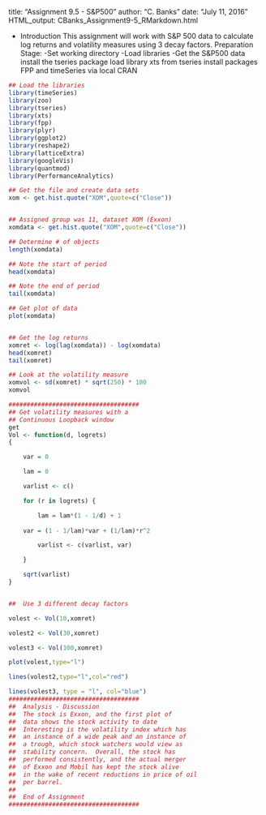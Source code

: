 title: "Assignment 9.5 - S&P500"
author: "C. Banks"
date: "July 11, 2016"
HTML_output: CBanks_Assignment9-5_RMarkdown.html

*  Introduction
 This assignment will work with S&P 500 data
 to calculate log returns and volatility measures 
 using 3 decay factors.
 Preparation Stage:
 -Set working directory
 -Load libraries
 -Get the S&P500 data
 install the tseries package
 load library xts from tseries
 install packages FPP and timeSeries via local CRAN

```{r} 
## Load the libraries
library(timeSeries)
library(zoo)
library(tseries)
library(xts)
library(fpp)
library(plyr) 
library(ggplot2)
library(reshape2)
library(latticeExtra)
library(googleVis)
library(quantmod)
library(PerformanceAnalytics)

## Get the file and create data sets
xom <- get.hist.quote("XOM",quote=c("Close"))


## Assigned group was 11, dataset XOM (Exxon)
xomdata <- get.hist.quote("XOM",quote=c("Close"))

## Determine # of objects
length(xomdata)

## Note the start of period
head(xomdata)  

## Note the end of period
tail(xomdata)

## Get plot of data
plot(xomdata)


## Get the log returns
xomret <- log(lag(xomdata)) - log(xomdata)
head(xomret)
tail(xomret)

## Look at the volatility measure
xomvol <- sd(xomret) * sqrt(250) * 100
xomvol

####################################
## Get volatility measures with a
## Continuous Loopback window
get
Vol <- function(d, logrets)
{

	var = 0

	lam = 0

	varlist <- c()

	for (r in logrets) {

		lam = lam*(1 - 1/d) + 1
	
	var = (1 - 1/lam)*var + (1/lam)*r^2

		varlist <- c(varlist, var)

	}

	sqrt(varlist)
}


##  Use 3 different decay factors

volest <- Vol(10,xomret)

volest2 <- Vol(30,xomret)

volest3 <- Vol(100,xomret)

plot(volest,type="l")

lines(volest2,type="l",col="red")

lines(volest3, type = "l", col="blue")
####################################
##  Analysis - Discussion
##  The stock is Exxon, and the first plot of
##  data shows the stock activity to date
##  Interesting is the volatility index which has
##  an instance of a wide peak and an instance of 
##  a trough, which stock watchers would view as
##  stability concern.  Overall, the stock has
##  performed consistently, and the actual merger
##  of Exxon and Mobil has kept the stock alive
##  in the wake of recent reductions in price of oil
##  per barrel.
##
##  End of Assignment
####################################





```
